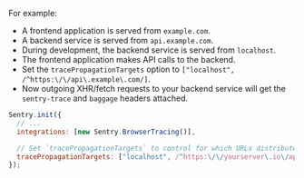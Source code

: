 For example:

- A frontend application is served from `example.com`.
- A backend service is served from `api.example.com`.
- During development, the backend service is served from `localhost`.
- The frontend application makes API calls to the backend.
- Set the `tracePropagationTargets` option to `["localhost", /^https:\/\/api\.example\.com/]`.
- Now outgoing XHR/fetch requests to your backend service will get the `sentry-trace` and `baggage` headers attached.

```javascript
Sentry.init({
  // ...
  integrations: [new Sentry.BrowserTracing()],

  // Set `tracePropagationTargets` to control for which URLs distributed tracing should be enabled
  tracePropagationTargets: ["localhost", /^https:\/\/yourserver\.io\/api/],
});
```
